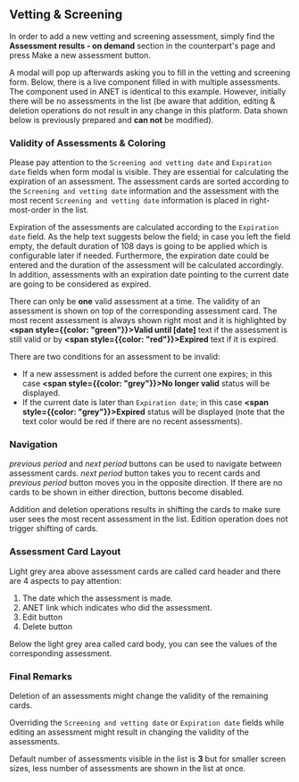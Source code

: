 
<Meta title="1. Anet User Stories/Vetting & Screening" />

## Vetting & Screening

In order to add a new vetting and screening assessment, simply find the **Assessment results - on
demand** section in the counterpart's page and press Make a new assessment button.

A modal will pop up afterwards asking you to fill in the vetting and screening form. Below, there is
a live component filled in with multiple assessments. The component used in ANET is identical to
this example. However, initially there will be no assessments in the list (be aware that addition,
editing & deletion operations do not result in any change in this platform. Data shown below is
previously prepared and **can not** be modified).

<Story name="Vetting & Screening">
  <VettingAndScreening />
</Story>

### Validity of Assessments & Coloring

Please pay attention to the `Screening and vetting date` and `Expiration date` fields when form
modal is visible. They are essential for calculating the expiration of an assessment. The assessment
cards are sorted according to the `Screening and vetting date` information and the assessment with
the most recent `Screening and vetting date` information is placed in right-most-order in the list.

Expiration of the assessments are calculated according to the `Expiration date` field. As the help
text suggests below the field; in case you left the field empty, the default duration of 108 days is
going to be applied which is configurable later if needed. Furthermore, the expiration date could be
entered and the duration of the assessment will be calculated accordingly. In addition, assessments
with an expiration date pointing to the current date are going to be considered as expired.

There can only be **one** valid assessment at a time. The validity of an assessment is shown on top
of the corresponding assessment card. The most recent assessment is always shown right most and it
is highlighted by **<span style={{color: "green"}}>Valid until [date]</span>** text if the
assessment is still valid or by **<span style={{color: "red"}}>Expired</span>** text if it is
expired.

There are two conditions for an assessment to be invalid:

- If a new assessment is added before the current one expires; in this case
  **<span style={{color: "grey"}}>No longer valid</span>** status will be displayed.
- If the current date is later than `Expiration date`; in this case
  **<span style={{color: "grey"}}>Expired</span>** status will be displayed (note that the text
  color would be red if there are no recent assessments).

### Navigation

_previous period_ and _next period_ buttons can be used to navigate between assessment cards. _next
period_ button takes you to recent cards and _previous period_ button moves you in the opposite
direction. If there are no cards to be shown in either direction, buttons become disabled.

Addition and deletion operations results in shifting the cards to make sure user sees the most
recent assessment in the list. Edition operation does not trigger shifting of cards.

### Assessment Card Layout

Light grey area above assessment cards are called card header and there are 4 aspects to pay
attention:

1. The date which the assessment is made.
2. ANET link which indicates who did the assessment.
3. Edit button
4. Delete button

Below the light grey area called card body, you can see the values of the corresponding assessment.

### Final Remarks

Deletion of an assessments might change the validity of the remaining cards.

Overriding the `Screening and vetting date` or `Expiration date` fields while editing an assessment
might result in changing the validity of the assessments.

Default number of assessments visible in the list is **3** but for smaller screen sizes, less number
of assessments are shown in the list at once.
